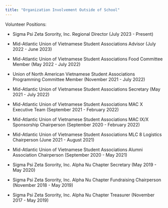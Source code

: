 ```yaml
---
title: "Organization Involvement Outside of School"
---
```


Volunteer Positions:

-   Sigma Psi Zeta Sorority, Inc. Regional Director (July 2023 - Present)

-   Mid-Atlantic Union of Vietnamese Student Associations Advisor (July 2022 - June 2023)

-   Mid-Atlantic Union of Vietnamese Student Associations Food Committee Member (May 2022 - July 2022)

-   Union of North American Vietnamese Student Associations Programming Committee Member (November 2021 - July 2022)

-   Mid-Atlantic Union of Vietnamese Student Associations Secretary (May 2021 - July 2022)

-   Mid-Atlantic Union of Vietnamese Student Associations MAC X Executive Team (September 2021 - February 2022)

-   Mid-Atlantic Union of Vietnamese Student Associations MAC IX/X Sponsorship Chairperson (September 2020 - February 2022)

-   Mid-Atlantic Union of Vietnamese Student Associations MLC 8 Logistics Chairperson (June 2021 - August 2021)

-   Mid-Atlantic Union of Vietnamese Student Associations Alumni Association Chairperson (September 2020 - May 2021)

-   Sigma Psi Zeta Sorority, Inc. Alpha Nu Chapter Secretary (May 2019 - May 2020)

-   Sigma Psi Zeta Sorority, Inc. Alpha Nu Chapter Fundraising Chairperson (November 2018 - May 2019)

-   Sigma Psi Zeta Sorority, Inc. Alpha Nu Chapter Treasurer (November 2017 - May 2019)
